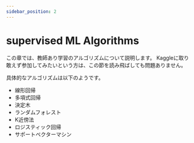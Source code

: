 ```yaml
---
sidebar_position: 2
---
```


# supervised ML Algorithms

この章では、教師あり学習のアルゴリズムについて説明します。
Kaggleに取り敢えず参加してみたいという方は、この節を読み飛ばしても問題ありません。

具体的なアルゴリズムは以下のようです。

- 線形回帰
- 多項式回帰
- 決定木
- ランダムフォレスト
- K近傍法
- ロジスティック回帰
- サポートベクターマシン